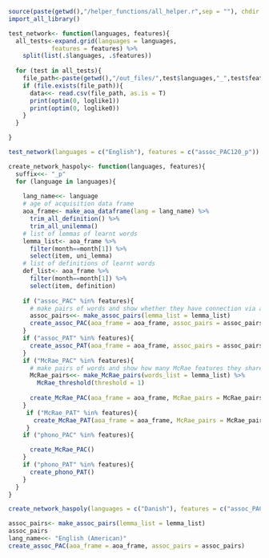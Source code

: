 ```r
source(paste(getwd(),"/helper_functions/all_helper.r",sep = ""), chdir = T)
import_all_library()
```

```r
test_network<- function(languages, features){
  all_tests<-expand.grid(languages = languages, 
  			features = features) %>%
  	split(list(.$languages, .$features)) 
  
  for (test in all_tests){
    file_path<-paste(getwd(),"/out_files/",test$languages,"_",test$features,".csv",sep = "")
    if (file.exists(file_path)){
      data<<- read.csv(file_path, as.is = T)
      print(optim(0, loglike1))
      print(optim(0, loglike0))
    }
  }

}
```

```r
test_network(languages = c("English"), features = c("assoc_PAC120_p"))

```

```r
create_network_haspoly<- function(languages, features){
  suffix<<- "_p"
  for (language in languages){
    
    lang_name<<- language
    # age of acquisition data frame
    aoa_frame<- make_aoa_dataframe(lang = lang_name) %>% 
      trim_all_definition() %>% 
      trim_all_unilemma()
    # list of lemmas of learnt words
    lemma_list<- aoa_frame %>%
      filter(month==month[1]) %>%
      select(item, uni_lemma)
    # list of definitions of learnt words
    def_list<- aoa_frame %>%
      filter(month==month[1]) %>%
      select(item, definition)
    
    if ("assoc_PAC" %in% features){
      # make pairs of words and show whether they have connection via associative norms
      assoc_pairs<<- make_assoc_pairs(lemma_list = lemma_list)
      create_assoc_PAC(aoa_frame = aoa_frame, assoc_pairs = assoc_pairs)
    }
    if ("assoc_PAT" %in% features){
      create_assoc_PAT(aoa_frame = aoa_frame, assoc_pairs = assoc_pairs)
    }
    if ("McRae_PAC" %in% features){
      # make pairs of words and show how many McRae features they share
      McRae_pairs<<- make_McRae_pairs(words_list = lemma_list) %>%
        McRae_threshold(threshold = 1)
      
      create_McRae_PAC(aoa_frame = aoa_frame, McRae_pairs = McRae_pairs)
    }
     if ("McRae_PAT" %in% features){
       create_McRae_PAT(aoa_frame = aoa_frame, McRae_pairs = McRae_pairs)
     }
    if ("phono_PAC" %in% features){

      create_McRae_PAC()
    }
    if ("phono_PAT" %in% features){
      create_phono_PAT()
    }
  }
}
```

```r
create_network_haspoly(languages = c("Danish"), features = c("assoc_PAC", "assoc_PAT"))
```
```r
assoc_pairs<- make_assoc_pairs(lemma_list = lemma_list)
assoc_pairs
lang_name<<- "English (American)"
create_assoc_PAC(aoa_frame = aoa_frame, assoc_pairs = assoc_pairs) 
```

